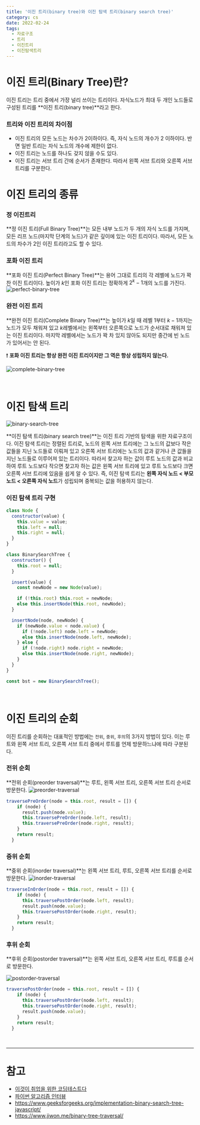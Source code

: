```yaml
---
title: '이진 트리(binary tree)와 이진 탐색 트리(binary search tree)'
category: cs
date: 2022-02-24
tags:
  - 자료구조
  - 트리
  - 이진트리
  - 이진탐색트리
---
```


# 이진 트리(Binary Tree)란?

이진 트리는 트리 중에서 가장 널리 쓰이는 트리이다. 자식노드가 최대 두 개인 노드들로 구성된 트리를 **이진 트리(binary tree)**라고 한다.

### 트리와 이진 트리의 차이점

- 이진 트리의 모든 노드는 차수가 2이하이다. 즉, 자식 노드의 개수가 2 이하이다. 반면 일반 트리는 자식 노드의 개수에 제한이 없다.
- 이진 트리는 노드를 하나도 갖지 않을 수도 있다.
- 이진 트리는 서브 트리 간에 순서가 존재한다. 따라서 왼쪽 서브 트리와 오른쪽 서브 트리를 구분한다.

# 이진 트리의 종류

### 정 이진트리

**정 이진 트리(Full Binary Tree)**는 모든 내부 노드가 두 개의 자식 노드를 가지며, 모든 리프 노드(마지막 단계의 노드)가 같은 깊이에 있는 이진 트리이다. 따라서, 모든 노드의 차수가 2인 이진 트리라고도 할 수 있다.

### 포화 이진 트리

**포화 이진 트리(Perfect Binary Tree)**는 용어 그대로 트리의 각 레벨에 노드가 꽉 찬 이진 트리이다. 높이가 $k$인 포화 이진 트리는 정확하게 $2^k-1$개의 노드를 가진다.
![perfect-binary-tree](./image/perfect-binary-tree.png)

### 완전 이진 트리

**완전 이진 트리(Complete Binary Tree)**는 높이가 $k$일 때 레벨 1부터 $k-1$까지는 노드가 모두 채워져 있고 $k$레벨에서는 왼쪽부터 오른쪽으로 노드가 순서대로 채워져 있는 이진 트리이다. 마지막 레벨에서는 노드가 꽉 차 있지 않아도 되지만 중간에 빈 노드가 있어서는 안 된다.

❗️ **포화 이진 트리는 항상 완전 이진 트리이지만 그 역은 항상 성립하지 않는다.**

![complete-binary-tree](./image/complete-binary-tree.png)

<br />

# 이진 탐색 트리

![binary-search-tree](./image/binary-search-tree.png)

**이진 탐색 트리(binary search tree)**는 이진 트리 기반의 탐색을 위한 자료구조이다. 이진 탐색 트리는 정렬된 트리로, 노드의 왼쪽 서브 트리에는 그 노드의 값보다 작은 값들을 지닌 노드들로 이뤄져 있고 오른쪽 서브 트리에는 노드의 값과 같거나 큰 값들을 지닌 노드들로 이루어져 있는 트리이다. 따라서 찾고자 하는 값이 루트 노드의 값과 비교하여 루트 노드보다 작으면 찾고자 하는 값은 왼쪽 서브 트리에 있고 루트 노드보다 크면 오른쪽 서브 트리에 있음을 쉽게 알 수 있다. 즉, 이진 탐색 트리는 **왼쪽 자식 노드 < 부모 노드 < 오른쪽 자식 노드**가 성립되며 중복되는 값을 허용하지 않는다.

### 이진 탐색 트리 구현

```jsx
class Node {
  constructor(value) {
    this.value = value;
    this.left = null;
    this.right = null;
  }
}

class BinarySearchTree {
  constructor() {
    this.root = null;
  }

  insert(value) {
    const newNode = new Node(value);

    if (!this.root) this.root = newNode;
    else this.insertNode(this.root, newNode);
  }

  insertNode(node, newNode) {
    if (newNode.value < node.value) {
      if (!node.left) node.left = newNode;
      else this.insertNode(node.left, newNode);
    } else {
      if (!node.right) node.right = newNode;
      else this.insertNode(node.right, newNode);
    }
  }
}

const bst = new BinarySearchTree();
```

<br />

# 이진 트리의 순회

이진 트리를 순회하는 대표적인 방법에는 `전위`, `중위`, `후의`의 3가지 방법이 있다. 이는 루트와 왼쪽 서브 트리, 오른쪽 서브 트리 중에서 루트를 언제 방문하느냐에 따라 구분된다.

### 전위 순회

**전위 순회(preorder traversal)**는 루트, 왼쪽 서브 트리, 오른쪽 서브 트리 순서로 방문한다.
![preorder-traversal](./image/preorder.png)

```jsx
traversePreOrder(node = this.root, result = []) {
    if (node) {
      result.push(node.value);
      this.traversePreOrder(node.left, result);
      this.traversePreOrder(node.right, result);
    }
    return result;
  }
```

### 중위 순회

**중위 순회(inorder traversal)**는 왼쪽 서브 트리, 루트, 오른쪽 서브 트리를 순서로 방문한다.
![inorder-traversal](./image/inorder.png)

```jsx
traverseInOrder(node = this.root, result = []) {
    if (node) {
      this.traversePostOrder(node.left, result);
      result.push(node.value);
      this.traversePostOrder(node.right, result);
    }
    return result;
  }
```

### 후위 순회

**후위 순회(postorder traversal)**는 왼쪽 서브 트리, 오른쪽 서브 트리, 루트를 순서로 방문한다.

![postorder-traversal](./image/postorder.png)

```jsx
traversePostOrder(node = this.root, result = []) {
    if (node) {
      this.traversePostOrder(node.left, result);
      this.traversePostOrder(node.right, result);
      result.push(node.value);
    }
    return result;
  }
```

<br />

---

# 참고

- [이것이 취업을 위한 코딩테스트다](http://www.yes24.com/Product/Goods/91433923)
- [파이썬 알고리즘 인터뷰](http://www.yes24.com/Product/Goods/91084402)
- https://www.geeksforgeeks.org/implementation-binary-search-tree-javascript/
- https://www.jiwon.me/binary-tree-traversal/
